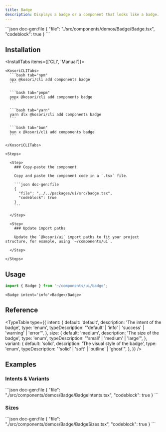 ```yaml
---
title: Badge
description: Displays a badge or a component that looks like a badge.
---
```


<ComponentPreview name='badge'>
```json doc-gen:file
{
  "file": "./src/components/demos/Badge/Badge.tsx",
  "codeblock": true
}
```
</ComponentPreview>

## Installation

<InstallTabs items={['CLI', 'Manual']}>

  <Tab value='CLI'>
  
    <KosoriCLITabs>
      ```bash tab="npm"
      npx @kosori/cli add components badge
      ```

      ```bash tab="pnpm"
      pnpx @kosori/cli add components badge
      ```

      ```bash tab="yarn"
      yarn dlx @kosori/cli add components badge
      ```

      ```bash tab="bun"
      bun x @kosori/cli add components badge
      ```

    </KosoriCLITabs>

  </Tab>

  <Tab value='Manual'>

    <Steps>

      <Step>
        ### Copy-paste the component

        Copy and paste the component code in a `.tsx` file.

        ```json doc-gen:file
        {
          "file": "../../packages/ui/src/badge.tsx",
          "codeblock": true
        }
        ```

      </Step>

      <Step>
        ### Update import paths

        Update the `@kosori/ui` import paths to fit your project structure, for example, using `~/components/ui`.

      </Step>

    </Steps>

  </Tab>

</InstallTabs>

## Usage

```ts
import { Badge } from '~/components/ui/badge';
```

```tsx
<Badge intent='info'>Badge</Badge>
```

## Reference

<TypeTable
  type={{
    intent: {
      default: 'default',
      description: 'The intent of the badge',
      type: 'enum',
      typeDescription: "'default' | 'info' | 'success' | 'warning' | 'error'",
    },
    size: {
      default: 'medium',
      description: 'The size of the badge',
      type: 'enum',
      typeDescription: "'small' | 'medium' | 'large'",
    },
    variant: {
      default: 'solid',
      description: 'The visual style of the badge',
      type: 'enum',
      typeDescription: "'solid' | 'soft' | 'outline' | 'ghost'",
    },
  }}
/>

## Examples

### Intents & Variants

<ComponentPreview name='badge-intents'>
```json doc-gen:file
{
  "file": "./src/components/demos/Badge/BadgeIntents.tsx",
  "codeblock": true
}
```
</ComponentPreview>

### Sizes

<ComponentPreview name='badge-sizes'>
```json doc-gen:file
{
  "file": "./src/components/demos/Badge/BadgeSizes.tsx",
  "codeblock": true
}
```
</ComponentPreview>
